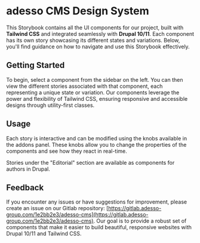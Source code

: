 # adesso CMS Design System

This Storybook contains all the UI components for our project, built with **Tailwind CSS** and integrated seamlessly with **Drupal 10/11**. Each component has its own story showcasing its different states and variations. Below, you'll find guidance on how to navigate and use this Storybook effectively.

## Getting Started

To begin, select a component from the sidebar on the left. You can then view the different stories associated with that component, each representing a unique state or variation. Our components leverage the power and flexibility of Tailwind CSS, ensuring responsive and accessible designs through utility-first classes.

## Usage

Each story is interactive and can be modified using the knobs available in the addons panel. These knobs allow you to change the properties of the components and see how they react in real-time.

Stories under the "Editorial" section are available as components for authors in Drupal.

## Feedback

If you encounter any issues or have suggestions for improvement, please create an issue on our Gitlab repository: [https://gitlab.adesso-group.com/1e2bb2e3/adesso-cms](https://gitlab.adesso-group.com/1e2bb2e3/adesso-cms).
Our goal is to provide a robust set of components that make it easier to build beautiful, responsive websites with Drupal 10/11 and Tailwind CSS.
